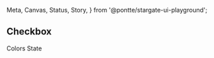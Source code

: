   Meta,
  Canvas,
  Status,
  Story,
} from '@pontte/stargate-ui-playground';


<Meta title="Core/Form Elements/Checkbox" component={Checkbox} />

## Checkbox

<Status type="experimental" />

<Canvas>
  <Story name="Checkbox">
    <Checkbox
      label="Cool checkbox"
    />
    <Checkbox
      label="Cool checkbox"
      checked
    />
  </Story>
</Canvas>

<Typography element="h3">
  Colors State
</Typography>

<Canvas>
  <Story name="Colors State">
    <Checkbox
    label
    color="success"
    />
    <Checkbox
    color="warning"
    checked
    />
    <Checkbox
    color="error"
    checked
    />
  </Story>
</Canvas>
